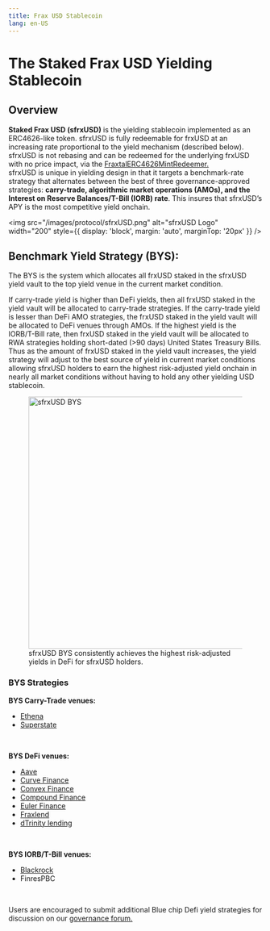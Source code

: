 ```yaml
---
title: Frax USD Stablecoin
lang: en-US
---
```


# The Staked Frax USD Yielding Stablecoin
## Overview
**Staked Frax USD (sfrxUSD)** is the yielding stablecoin implemented as an ERC4626-like token. 
sfrxUSD is fully redeemable for frxUSD at an increasing rate proportional to the yield mechanism (described below). 
sfrxUSD is not rebasing and can be redeemed for the underlying frxUSD with no price impact, via the [FraxtalERC4626MintRedeemer.](https://fraxscan.com/address/0xBFc4D34Db83553725eC6c768da71D2D9c1456B55#readProxyContract)  <br />
sfrxUSD is unique in yielding design in that it targets a benchmark-rate strategy that alternates between the best of three governance-approved strategies: **carry-trade, algorithmic market operations (AMOs), and the Interest on Reserve Balances/T-Bill (IORB) rate**. This insures that sfrxUSD’s APY is the most competitive yield onchain.

<img
  src="/images/protocol/sfrxUSD.png"
  alt="sfrxUSD Logo"
  width="200"
  style={{ display: 'block', margin: 'auto', marginTop: '20px' }}
/>

## Benchmark Yield Strategy (BYS):

The BYS is the system which allocates all frxUSD staked in the sfrxUSD yield vault to the top yield venue in the current market condition.

If carry-trade yield is higher than DeFi yields, then all frxUSD staked in the yield vault will be allocated to carry-trade strategies. If the carry-trade yield is lesser than DeFi AMO strategies, the frxUSD staked in the yield vault will be allocated to DeFi venues through AMOs. If the highest yield is the IORB/T-Bill rate, then frxUSD staked in the yield vault will be allocated to RWA strategies holding short-dated (>90 days) United States Treasury Bills. Thus as the amount of frxUSD staked in the yield vault increases, the yield strategy will adjust to the best source of yield in current market conditions allowing sfrxUSD holders to earn the highest risk-adjusted yield onchain in nearly all market conditions without having to hold any other yielding USD stablecoin.

<figure style={{ textAlign: 'center', marginTop: '20px' }}>
  <img
    src="/images/protocol/sfrxUSD-BYS.png"
    alt="sfrxUSD BYS"
    width="500"
    style={{ display: 'block', margin: 'auto' }}
  />
  <figcaption style={{ marginTop: '10px', fontSize: '14px', color: '#555' }}>
    sfrxUSD BYS consistently achieves the highest risk-adjusted yields in DeFi for sfrxUSD
    holders.
  </figcaption>
</figure>

### BYS Strategies

**BYS Carry-Trade venues:**
- [Ethena](https://ethena.fi/)
- [Superstate](https://superstate.com/)
<br />

**BYS DeFi venues:**
  - [Aave](https://aave.com/)
  - [Curve Finance](https://www.curve.finance/dex/ethereum/pools)
  - [Convex Finance](https://www.convexfinance.com/)
  - [Compound Finance](https://compound.finance/)
  - [Euler Finance](https://www.euler.finance/)
  - [Fraxlend](https://frax.com/pools?view=fraxlend)
  - [dTrinity lending](https://www.dtrinity.org/)
<br />

**BYS IORB/T-Bill venues:**
  - [Blackrock](https://www.blackrock.com/us/individual)
  - FinresPBC
<br />


Users are encouraged to submit additional Blue chip Defi yield strategies for discussion on our [governance forum.](https://gov.frax.finance/)